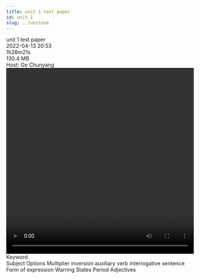 ```yaml
---
title: unit 1 test paper
id: unit 1
slug: ../unitone
---
```


<head>
<script src="https://fastly.jsdelivr.net/gh/SurpriseLon/Fontawesome-6@main/js/all.js" async=""></script>
<script src="https://unpkg.com/@waline/client@v2/dist/waline.js"></script>
<script src="https://onedrive-vercel-index-beta-pearl.vercel.app/api/raw/?path=/wiki/common-en.js"></script>
  <link
    rel="stylesheet"
    href="https://unpkg.com/@waline/client@v2/dist/waline.css"
  />
  <script async src="https://pagead2.googlesyndication.com/pagead/js/adsbygoogle.js?client=ca-pub-8434505608196685"
     crossorigin="anonymous"></script>
</head>

<div class="container mx-auto">
  <div class="my-4 inline-block rounded-xl p-8 py-2 px-5 shadow-md">
    <div class="flex items-center space-x-4">
      <img style={{width: 40}} class="rounded-full" src="https://down.dingtalk.com/ddmedia/iAEKAqNqcGcDAATNBkAFzQOEBtoAI4QBpCEHBLICqim3UnrZOH1NOeIDzwAAAX-GCOo7BM4AG9t8BwAIAA.jpg" alt="" />
      <div class="font-medium dark:text-white">
        <div>unit 1 test paper</div>
        <div class="flex items-center divide-x divide-gray-200 dark:divide-gray-600">
          <div class="mx-1 px-1 text-sm text-gray-500 dark:text-gray-400">2022-04-13 20:53</div>
          <div class="mx-1 px-1 text-sm text-gray-500 dark:text-gray-400">1h28m21s</div>
          <div class="mx-1 px-1 text-sm text-gray-500 dark:text-gray-400">130.4 MB</div>
          <div class="mx-1 px-1 text-sm text-gray-500 dark:text-gray-400">Host: Ge Chunyang</div>
        </div>
      </div>
    </div>
    <video src="https://onedrive-vercel-index-beta-pearl.vercel.app/api/raw/?path=/wiki/unit1 测试卷.mp4" controls="controls" frameBorder="0" allow="accelerometer; autoplay; clipboard-write; encrypted-media; gyroscope; picture-in-picture" allowfullscreen="allowfullscreen" width="100%" height="500" scrolling="no" class="mx-auto mt-3 aspect-video w-full rounded-3xl border border-gray-300 dark:border-gray-700 lg:mt-20"></video>
    <div class="my-2 flex px-2 py-2 text-lg font-semibold dark:text-white">Keyword</div>
    <span class="mr-2 inline-flex items-center rounded bg-gray-100 px-2.5 py-0.5 text-xs font-medium text-gray-800 dark:bg-gray-700 dark:text-gray-300">
      <i class="fa-duotone fa-arrow-up-from-water-pump mr-1 h-3 w-3"> </i>
      Subject
    </span>
    <span class="mr-2 inline-flex items-center rounded bg-gray-100 px-2.5 py-0.5 text-xs font-medium text-gray-800 dark:bg-gray-700 dark:text-gray-300">
      <i class="fa-duotone fa-option mr-1 h-3 w-3"> </i>
      Options
    </span>
    <span class="mr-2 inline-flex items-center rounded bg-gray-100 px-2.5 py-0.5 text-xs font-medium text-gray-800 dark:bg-gray-700 dark:text-gray-300">
      <i class="fa-duotone fa-calculator mr-1 h-3 w-3"> </i>
      Multiplier
    </span>
    <span class="mr-2 inline-flex items-center rounded bg-gray-100 px-2.5 py-0.5 text-xs font-medium text-gray-800 dark:bg-gray-700 dark:text-gray-300">
      <i class="fa-duotone fa-code-branch mr-1 h-3 w-3"> </i>
      inversion
    </span>
    <span class="mr-2 inline-flex items-center rounded bg-gray-100 px-2.5 py-0.5 text-xs font-medium text-gray-800 dark:bg-gray-700 dark:text-gray-300">
      <i class="fa-duotone fa-audio-description mr-1 h-3 w-3"> </i>
      auxiliary verb
    </span>
    <span class="mr-2 inline-flex items-center rounded bg-gray-100 px-2.5 py-0.5 text-xs font-medium text-gray-800 dark:bg-gray-700 dark:text-gray-300">
      <i class="fa-duotone fa-phone-intercom mr-1 h-3 w-3"> </i>
      interrogative sentence
    </span>
    <span class="mr-2 inline-flex items-center rounded bg-gray-100 px-2.5 py-0.5 text-xs font-medium text-gray-800 dark:bg-gray-700 dark:text-gray-300">
      <i class="fa-duotone fa-house-laptop mr-1 h-3 w-3"> </i>
      Form of expression
    </span>
    <span class="mr-2 inline-flex items-center rounded bg-gray-100 px-2.5 py-0.5 text-xs font-medium text-gray-800 dark:bg-gray-700 dark:text-gray-300">
      <i class="fa-duotone fa-rotate-exclamation mr-1 h-3 w-3"> </i>
      Warring States Period
    </span>
    <span class="mr-2 inline-flex items-center rounded bg-gray-100 px-2.5 py-0.5 text-xs font-medium text-gray-800 dark:bg-gray-700 dark:text-gray-300">
      <i class="fa-duotone fa-bullseye mr-1 h-3 w-3"> </i>
      Adjectives
    </span>
  </div>
</div>


<div id="waline"></div>